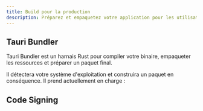 ```yaml
---
title: Build pour la production
description: Préparez et empaquetez votre application pour les utilisateurs
---
```



<CardGrid>
  <LinkCard title="Réduire la taille de l'application" href="/fr/guides/build/app-size" />
	<LinkCard title="Compilation multiplatforme" href="/fr/guides/build/cross-platform/" />
  <LinkCard title="Embedding Additional Files" href="/fr/guides/build/resources/" />
  <LinkCard title="Intégrer des fichiers supplémentaires" href="/fr/guides/build/sidecar/" />
</CardGrid>

## Tauri Bundler 

Tauri Bundler est un harnais Rust pour compiler votre binaire, empaqueter les ressources et préparer un paquet final.

Il détectera votre système d'exploitation et construira un paquet en conséquence. Il prend actuellement en charge :

<CardGrid>
    <LinkCard title="Paquet Linux" href="/fr/guides/build/linux/" />
    <LinkCard title="macOS Bundle" href="/fr/guides/build/macos/" />
    <LinkCard title="Windows Installer" href="/fr/guides/build/windows/" />
</CardGrid>

## Code Signing

<CardGrid>
    <LinkCard title="Linux Code Signing" href="/fr/guides/build/sign-linux/" />
    <LinkCard title="macOS Code Signing" href="/fr/guides/build/sign-macos/" />
    <LinkCard title="Signature de code Windows" href="/fr/guides/build/sign-windows/" />
</CardGrid>
